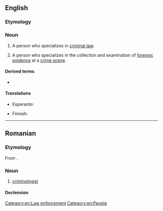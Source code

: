 ==English==

===Etymology===
{{root|en|ine-pro|*krey-}}
{{suffix|en|criminal|ist}}

===Noun===
{{en-noun}}

# A person who specializes in [[criminal law]].
# {{lb|en|US}} A person who specializes in the collection and examination of [[forensic]] [[evidence]] at a [[crime scene]].

====Derived terms====
* {{l|en|criminalistics}}

====Translations====
{{trans-top|specialist in the examination of forensic evidence at a crime scene}}
* Esperanto: {{t|eo|kriminalisto}}
{{trans-mid}}
* Finnish: {{t|fi|rikostutkija}}
{{trans-bottom}}

[[Category:en:Law enforcement]]
[[Category:en:People]]

----

==Romanian==

===Etymology===
From {{bor|ro|fr|criminaliste}}.

===Noun===
{{ro-noun|m|criminaliști}}

# [[criminologist]]

====Declension====
{{ro-noun-m|pl=criminaliști}}